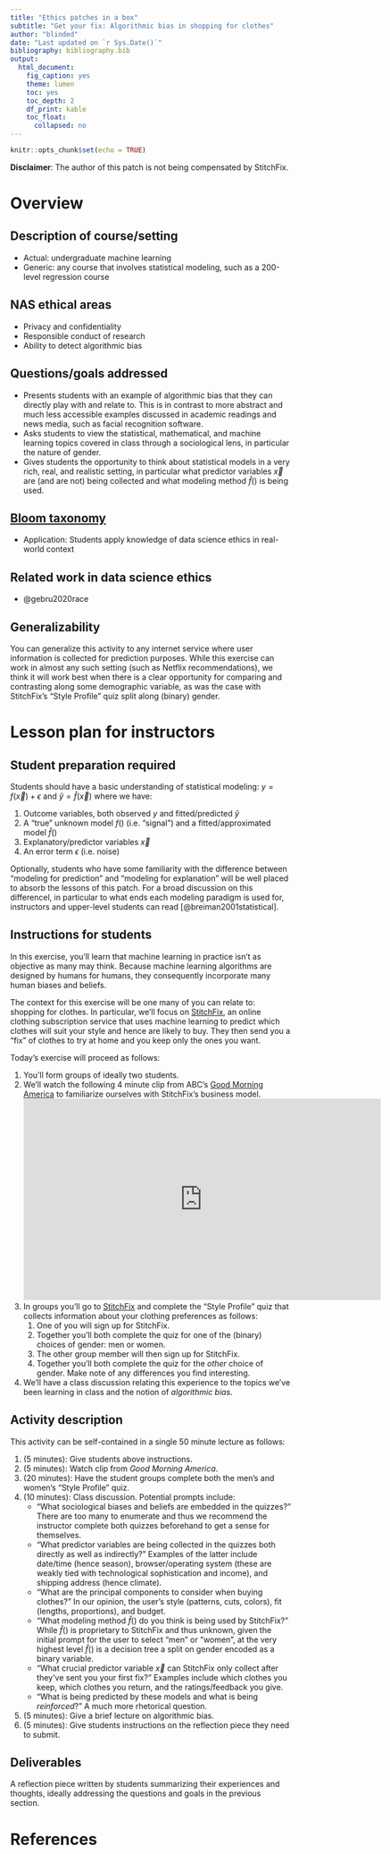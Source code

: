 ```yaml
---
title: "Ethics patches in a box"
subtitle: "Get your fix: Algorithmic bias in shopping for clothes"
author: "blinded"
date: "Last updated on `r Sys.Date()`"
bibliography: bibliography.bib
output:
  html_document:
    fig_caption: yes
    theme: lumen
    toc: yes
    toc_depth: 2
    df_print: kable
    toc_float:
      collapsed: no
---
```


```r
knitr::opts_chunk$set(echo = TRUE)
```

**Disclaimer**: The author of this patch is not being compensated by StitchFix.

# Overview

## Description of course/setting

- Actual: undergraduate machine learning
- Generic: any course that involves statistical modeling, such as a 200-level regression course

## NAS ethical areas

- Privacy and confidentiality
- Responsible conduct of research
- Ability to detect algorithmic bias

## Questions/goals addressed

- Presents students with an example of algorithmic bias that they can directly play with and relate to. This is in contrast to more abstract and much less accessible examples discussed in academic readings and news media, such as facial recognition software.
- Asks students to view the statistical, mathematical, and machine learning topics covered in class through a sociological lens, in particular the nature of gender.
- Gives students the opportunity to think about statistical models in a very rich, real, and realistic setting, in particular what predictor variables $\vec{x}$ are (and are not) being collected and what modeling method $\widehat{f}()$ is being used.

## [Bloom taxonomy](https://en.wikipedia.org/wiki/Bloom%27s_taxonomy#/media/File:Bloom%E2%80%99s_Taxonomy_Verbs.png)

- Application: Students apply knowledge of data science ethics in real-world context

## Related work in data science ethics

- @gebru2020race

## Generalizability

You can generalize this activity to any internet service where user information is collected for prediction purposes. While this exercise can work in almost any such setting (such as Netflix recommendations), we think it will work best when there is a clear opportunity for comparing and contrasting along some demographic variable, as was the case with StitchFix's "Style Profile" quiz split along (binary) gender.



# Lesson plan for instructors

## Student preparation required

Students should have a basic understanding of statistical modeling: $y = f(\vec{x}) + \epsilon$ and $\widehat{y} = \widehat{f}(\vec{x})$ where we have:

1. Outcome variables, both observed $y$ and fitted/predicted $\widehat{y}$
1. A "true" unknown model $f()$ (i.e. "signal") and a fitted/approximated model $\widehat{f}()$
1. Explanatory/predictor variables $\vec{x}$
1. An error term $\epsilon$ (i.e. noise)

Optionally, students who have some familiarity with the difference between "modeling for prediction" and "modeling for explanation" will be well placed to absorb the lessons of this patch. For a broad discussion on this differencel, in particular to what ends each modeling paradigm is used for, instructors and upper-level students can read [@breiman2001statistical].



## Instructions for students

In this exercise, you'll learn that machine learning in practice isn't as objective as many may think. Because machine learning algorithms are designed by humans for humans, they consequently incorporate many human biases and beliefs. 

The context for this exercise will be one many of you can relate to: shopping for clothes. In particular, we'll focus on [StitchFix](https://www.stitchfix.com/), an online clothing subscription service that uses machine learning to predict which clothes will suit your style and hence are likely to buy. They then send you a "fix" of clothes to try at home and you keep only the ones you want.

Today's exercise will proceed as follows:

1. You'll form groups of ideally two students.
1. We'll watch the following 4 minute clip from ABC's [Good Morning America](http://abcnews.go.com/Lifestyle/clothing-box-services-stitch-fix-wantable-dia/story?id=49794347) to familiarize ourselves with StitchFix's business model.  
<iframe src="https://www.goodmorningamerica.com/video/embed/49810458" width="640" height="360" scrolling="no" style="border:none;" allowfullscreen></iframe>  
1. In groups you'll go to [StitchFix](https://www.stitchfix.com/) and complete the "Style Profile" quiz that collects information about your clothing preferences as follows:
    1. One of you will sign up for StitchFix.
    1. Together you'll both complete the quiz for one of the (binary) choices of gender: men or women.
    1. The other group member will then sign up for StitchFix.
    1. Together you'll both complete the quiz for the *other* choice of gender. Make note of any differences you find interesting.
1. We'll have a class discussion relating this experience to the topics we've been learning in class and the notion of *algorithmic bias*.



## Activity description

This activity can be self-contained in a single 50 minute lecture as follows:

1. (5 minutes): Give students above instructions.
1. (5 minutes): Watch clip from *Good Morning America*.
1. (20 minutes): Have the student groups complete both the men's and women's "Style Profile" quiz.
1. (10 minutes): Class discussion. Potential prompts include:
    + "What sociological biases and beliefs are embedded in the quizzes?" There are too many to enumerate and thus we recommend the instructor complete both quizzes beforehand to get a sense for themselves.
    + "What predictor variables are being collected in the quizzes both directly as well as indirectly?" Examples of the latter include date/time (hence season), browser/operating system (these are weakly tied with technological sophistication and income), and shipping address (hence climate).
    + "What are the principal components to consider when buying clothes?" In our opinion, the user's style (patterns, cuts, colors), fit (lengths, proportions), and budget.
    + "What modeling method $\widehat{f}()$ do you think is being used by StitchFix?" While $\widehat{f}()$ is proprietary to StitchFix and thus unknown, given the initial prompt for the user to select "men" or "women", at the very highest level $\widehat{f}()$ is a decision tree a split on gender encoded as a binary variable.
    + "What crucial predictor variable $\vec{x}$ can StitchFix only collect after they've sent you your first fix?" Examples include which clothes you keep, which clothes you return, and the ratings/feedback you give.
    + "What is being predicted by these models and what is being *reinforced*?" A much more rhetorical question. 
1. (5 minutes): Give a brief lecture on algorithmic bias.
1. (5 minutes): Give students instructions on the reflection piece they need to submit.




## Deliverables

A reflection piece written by students summarizing their experiences and thoughts, ideally addressing the questions and goals in the previous section. 




# References

